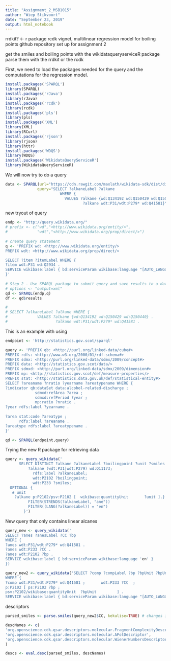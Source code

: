 ```yaml
---
title: "Assignment_2_MSB1015"
author: "Wiep Stikvoort"
date: "September 23, 2019"
output: html_notebook
---
```

rrdkit? <- r package
rcdk vignet, multilinear regression model for boiling points
github repository set up for assignment 2

get the smiles and boiling points with the wikidataqueryserviceR package
parse them with the rrdkit or the rcdk

First, we need to load the packages needed for the query and the computations for the regression model. 
```r
install.packages('SPARQL')
library(SPARQL)
install.packages('rJava')
library(rJava)
install.packages('rcdk')
library(rcdk)
install.packages('pls')
library(pls)
install.packages('XML')
library(XML)
library(RCurl)
install.packages('rjson')
library(rjson)
library(httr)
install.packages('WDQS')
library(WDQS)
install.packages('WikidataQueryServiceR')
library(WikidataQueryServiceR)
```

We will now try to do a query
```r
data <- SPARQL(url="https://cdn.rawgit.com/maxlath/wikidata-sdk/dist/dist/wikibase-sdk.min.js",
              query="SELECT ?alkaneLabel ?alkane 
                        WHERE {
                          VALUES ?alkane {wd:Q134192 wd:Q150429 wd:Q150440}
                                  ?alkane wdt:P31/wdt:P279* wd:Q41581}" )


```
new tryout of query
```r
endp <- "http://query.wikidata.org/"
# prefix <- c("wd","<http://www.wikidata.org/entity/>",
#             "wdt","<http://www.wikidata.org/prop/direct/>")
 
# create query statement
q <- 'PREFIX wd: <http://www.wikidata.org/entity/>
PREFIX wdt: <http://www.wikidata.org/prop/direct/>

SELECT ?item ?itemLabel WHERE {
?item wdt:P31 wd:Q2934 .
SERVICE wikibase:label { bd:serviceParam wikibase:language "[AUTO_LANGUAGE],en". }
}'
 
# Step 2 - Use SPARQL package to submit query and save results to a data frame
# options <- "output=xml" 
qd <- SPARQL(endp,q)
df <- qd$results

# 
# SELECT ?alkaneLabel ?alkane WHERE {
#             VALUES ?alkane {wd:Q134192 wd:Q150429 wd:Q150440} .
#                     ?alkane wdt:P31/wdt:P279* wd:Q41581 .
```
This is an example with using 
``` r
endpoint <- 'http://statistics.gov.scot/sparql'

query <- 'PREFIX qb: <http://purl.org/linked-data/cube#>
PREFIX rdfs: <http://www.w3.org/2000/01/rdf-schema#> 
PREFIX sdmx: <http://purl.org/linked-data/sdmx/2009/concept#> 
PREFIX data: <http://statistics.gov.scot/data/>
PREFIX sdmxd: <http://purl.org/linked-data/sdmx/2009/dimension#>
PREFIX mp: <http://statistics.gov.scot/def/measure-properties/>
PREFIX stat: <http://statistics.data.gov.uk/def/statistical-entity#>
SELECT ?areaname ?nratio ?yearname ?areatypename WHERE {
?indicator qb:dataSet data:alcohol-related-discharge ;
             sdmxd:refArea ?area ;
             sdmxd:refPeriod ?year ;
             mp:ratio ?nratio .
?year rdfs:label ?yearname .
  
?area stat:code ?areatype ;
      rdfs:label ?areaname .
?areatype rdfs:label ?areatypename .
}'

qd <- SPARQL(endpoint,query)
```


Trying the new R package for retrieving data

```r
query <- query_wikidata('
      SELECT DISTINCT ?alkane ?alkaneLabel ?boilingpoint ?unit ?smiles WHERE {
          ?alkane (wdt:P31|wdt:P279) wd:Q11173;
            rdfs:label ?alkaneLabel;
            wdt:P2102 ?boilingpoint;
            wdt:P233 ?smiles;
  OPTIONAL {
   # unit 
    ?alkane p:P2102/psv:P2102 [  wikibase:quantityUnit       ?unit ].}
          FILTER(STRENDS(?alkaneLabel, "ane"))
          FILTER((LANG(?alkaneLabel)) = "en")
        }')

```
New query that only contains linear alcanes
```r
query_new <- query_wikidata('
SELECT ?anes ?anesLabel ?CC ?bp
WHERE {
?anes wdt:P31/wdt:P279* wd:Q41581 .
?anes wdt:P233 ?CC .
?anes wdt:P2102 ?bp .
SERVICE wikibase:label { bd:serviceParam wikibase:language 'en' }
})
```


``` r
query_new2 <- query_wikidata('SELECT ?comp ?compLabel ?bp ?bpUnit ?bpUnitLabel ?CC
WHERE {   
?comp wdt:P31/wdt:P279* wd:Q41581 ;       wdt:P233 ?CC  ;
p:P2102 [ ps:P2102 ?bp ;  
psv:P2102/wikibase:quantityUnit  ?bpUnit         ] .  
SERVICE wikibase:label { bd:serviceParam wikibase:language "[AUTO_LANGUAGE],en". } }')
```

descriptors 
```r
parsed_smiles <- parse.smiles(query_new2$CC, kekulise=TRUE) # changes it into a format IAtomContainer

descNames <- c(
'org.openscience.cdk.qsar.descriptors.molecular.FragmentComplexityDescriptor',
'org.openscience.cdk.qsar.descriptors.molecular.APolDescriptor',
'org.openscience.cdk.qsar.descriptors.molecular.WienerNumbersDescriptor'
)

descs <- eval.desc(parsed_smiles, descNames)

```

